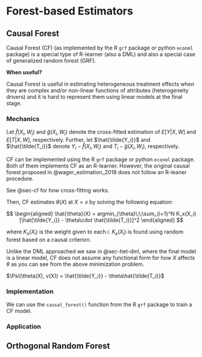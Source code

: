 # Forest-based Estimators

## Causal Forest

Causal Forest (CF) (as implemented by the R `grf` package or python `econml` package) is a special type of R-learner (also a DML) and also a special case of generalized random forest (GRF). 

:::{.callout-tip}
**When useful?**

Causal Forest is useful in estimating heterogeneous treatment effects when they are complex and/or non-linear functions of attributes (heterogeneity drivers) and it is hard to represent them using linear models at the final stage.
:::

### Mechanics

Let $\hat{f}(X_i,W_i)$ and $\hat{g}(X_i,W_i)$ denote the cross-fitted estimation of $E[Y|X,W]$ and $E[T|X,W]$, respectively. Further, let $\hat{\tilde{Y_i}}$ and $\hat{\tilde{T_i}}$ denote $Y_i - \hat{f}(X_i,W_i)$ and $T_i - \hat{g}(X_i,W_i)$, respectively.

::: {.column-margin}
CF can be implemented using the R `grf` package or python `econml` package. Both of them implements CF as an R-learner. However, the original causal forest proposed in @wager_estimation_2018 does not follow an R-leaner procedure.
:::

::: {.column-margin}
See @sec-cf for how cross-fitting works.
:::

Then, CF estimates $\theta(X)$ at $X = x$ by solving the following equation:

$$
\begin{aligned}
\hat{\theta}(X) = argmin_{\theta}\;\;\sum_{i=1}^N K_x(X_i)[\hat{\tilde{Y_i}} - \theta\cdot \hat{\tilde{T_i}}]^2
\end{aligned}
$$

where $K_x(X_i)$ is the weight given to each $i$. $K_x(X_i)$ is found using random forest based on a causal criterion. 

Unlike the DML approached we saw in @sec-het-dml, where the final model is a linear model, CF does not assume any functional form for how $X$ affects $\theta$ as you can see from the above minimization problem. 

$\Psi(\theta(X), v(X)) = \hat{\tilde{Y_i}} - \theta\hat{\tilde{T_i}}$

### Implementation 

We can use the `causal_forest()` function from the R `grf` package to train a CF model. 




### Application 


## Orthogonal Random Forest














